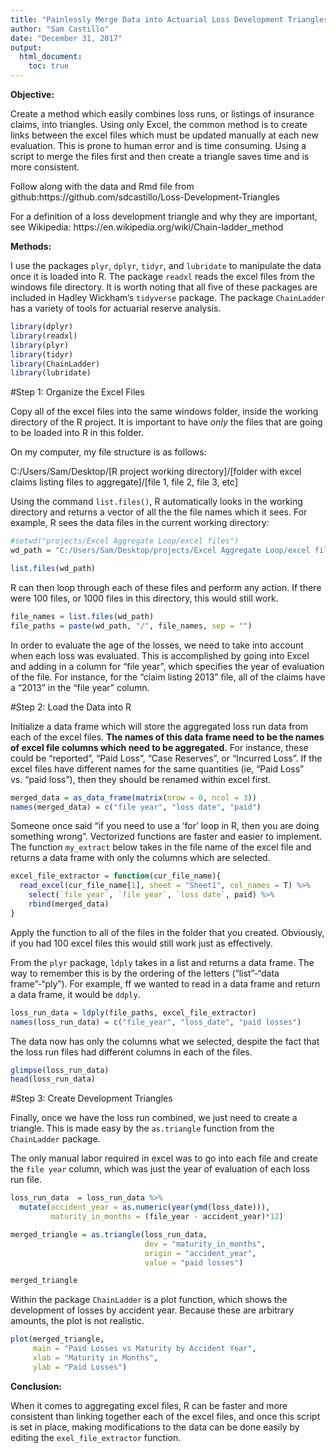 ---
title: "Painlessly Merge Data into Actuarial Loss Development Triangles with R"
author: "Sam Castillo"
date: "December 31, 2017"
output:
  html_document:
    toc: true
---


**Objective:**

Create a method which easily combines loss runs, or listings of insurance claims, into triangles.  Using only Excel, the common method is to create links between the excel files which must be updated manually at each new evaluation.  This is prone to human error and is time consuming.  Using a script to merge the files first and then create a triangle saves time and is more consistent.

Follow along with the data and Rmd file from github:https://github.com/sdcastillo/Loss-Development-Triangles

For a definition of a loss development triangle and why they are important, see Wikipedia: https://en.wikipedia.org/wiki/Chain-ladder_method

**Methods:**

I use the packages `plyr`, `dplyr`, `tidyr`, and `lubridate` to manipulate the data once it is loaded into R.  The package `readxl` reads the excel files from the windows file directory.  It is worth noting that all five of these packages are included in Hadley Wickham's `tidyverse` package.  The package `ChainLadder` has a variety of tools for actuarial reserve analysis.

```{r warning = F, message= F}
library(dplyr)
library(readxl)
library(plyr)
library(tidyr)
library(ChainLadder)
library(lubridate)
```

#Step 1: Organize the Excel Files

Copy all of the excel files into the same windows folder, inside the working directory of the R project.  It is important to have *only* the files that are going to be loaded into R in this folder.

On my computer, my file structure is as follows:

C:/Users/Sam/Desktop/[R project working directory]/[folder with excel claims listing files to aggregate]/[file 1, file 2, file 3, etc]

Using the command `list.files()`, R automatically looks in the working directory and returns a vector of all the the file names which it sees.  For example, R sees the data files in the current working directory:

```{r}
#setwd("projects/Excel Aggregate Loop/excel files")
wd_path = "C:/Users/Sam/Desktop/projects/Excel Aggregate Loop/excel files"

list.files(wd_path)
```

R can then loop through each of these files and perform any action.  If there were 100 files, or 1000 files in this directory, this would still work.

```{r}
file_names = list.files(wd_path)
file_paths = paste(wd_path, "/", file_names, sep = "")
```

In order to evaluate the age of the losses, we need to take into account when each loss was evaluated.  This is accomplished by going into Excel and adding in a column for "file year", which specifies the year of evaluation of the file.  For instance, for the "claim listing 2013" file, all of the claims have a "2013" in the "file year" column.

#Step 2: Load the Data into R

Initialize a data frame which will store the aggregated loss run data from each of the excel files.  **The names of this data frame need to be the names of excel file columns which need to be aggregated.**  For instance, these could be "reported", "Paid Loss", "Case Reserves", or "Incurred Loss".  If the excel files have different names for the same quantities (ie, "Paid Loss" vs. "paid loss"), then they should be renamed within excel first.

```{r}
merged_data = as_data_frame(matrix(nrow = 0, ncol = 3))
names(merged_data) = c("file year", "loss date", "paid")
```

Someone once said "if you need to use a 'for' loop in R, then you are doing something wrong".  Vectorized functions are faster and easier to implement.  The function `my_extract` below takes in the file name of the excel file and returns a data frame with only the columns which are selected.  

```{r}
excel_file_extractor = function(cur_file_name){
  read_excel(cur_file_name[1], sheet = "Sheet1", col_names = T) %>%
    select(`file year`, `file year`, `loss date`, paid) %>%
    rbind(merged_data)
}
```

Apply the function to all of the files in the folder that you created.  Obviously, if you had 100 excel files this would still work just as effectively.

From the `plyr` package, `ldply` takes in a list and returns a data frame.  The way to remember this is by the ordering of the letters ("list"-"data frame"-"ply").  For example, ff we wanted to read in a data frame and return a data frame, it would be `ddply`.

```{r}
loss_run_data = ldply(file_paths, excel_file_extractor)
names(loss_run_data) = c("file_year", "loss_date", "paid losses")
```

The data now has only the columns what we selected, despite the fact that the loss run files had different columns in each of the files.  

```{r}
glimpse(loss_run_data)
head(loss_run_data)
```
#Step 3: Create Development Triangles

Finally, once we have the loss run combined, we just need to create a triangle.  This is made easy by the `as.triangle` function from the `ChainLadder` package.

The only manual labor required in excel was to go into each file and create the `file year` column, which was just the year of evaluation of each loss run file.

```{r}
loss_run_data  = loss_run_data %>% 
  mutate(accident_year = as.numeric(year(ymd(loss_date))),
         maturity_in_months = (file_year - accident_year)*12)

merged_triangle = as.triangle(loss_run_data, 
                              dev = "maturity_in_months", 
                              origin = "accident_year", 
                              value = "paid losses")

merged_triangle
```

Within the package `ChainLadder` is a plot function, which shows the development of losses by accident year.  Because these are arbitrary amounts, the plot is not realistic.

```{r}
plot(merged_triangle, 
     main = "Paid Losses vs Maturity by Accident Year",
     xlab = "Maturity in Months", 
     ylab = "Paid Losses")
```

**Conclusion:**

When it comes to aggregating excel files, R can be faster and more consistent than linking together each of the excel files, and once this script is set in place, making modifications to the data can be done easily by editing the `exel_file_extractor` function.
